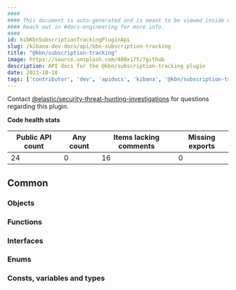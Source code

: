 ```yaml
---
####
#### This document is auto-generated and is meant to be viewed inside our experimental, new docs system.
#### Reach out in #docs-engineering for more info.
####
id: kibKbnSubscriptionTrackingPluginApi
slug: /kibana-dev-docs/api/kbn-subscription-tracking
title: "@kbn/subscription-tracking"
image: https://source.unsplash.com/400x175/?github
description: API docs for the @kbn/subscription-tracking plugin
date: 2023-10-10
tags: ['contributor', 'dev', 'apidocs', 'kibana', '@kbn/subscription-tracking']
---
```




Contact [@elastic/security-threat-hunting-investigations](https://github.com/orgs/elastic/teams/security-threat-hunting-investigations) for questions regarding this plugin.

**Code health stats**

| Public API count  | Any count | Items lacking comments | Missing exports |
|-------------------|-----------|------------------------|-----------------|
| 24 | 0 | 16 | 0 |

## Common

### Objects
<DocDefinitionList data={kbnSubscriptionTrackingObj.common.objects}/>

### Functions
<DocDefinitionList data={kbnSubscriptionTrackingObj.common.functions}/>

### Interfaces
<DocDefinitionList data={kbnSubscriptionTrackingObj.common.interfaces}/>

### Enums
<DocDefinitionList data={kbnSubscriptionTrackingObj.common.enums}/>

### Consts, variables and types
<DocDefinitionList data={kbnSubscriptionTrackingObj.common.misc}/>

